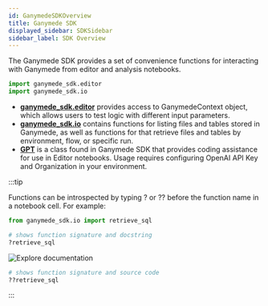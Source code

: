 ```yaml
---
id: GanymedeSDKOverview
title: Ganymede SDK
displayed_sidebar: SDKSidebar
sidebar_label: SDK Overview
---
```




The Ganymede SDK provides a set of convenience functions for interacting with Ganymede from editor and analysis notebooks.

```python
import ganymede_sdk.editor
import ganymede_sdk.io
```

- [**ganymede_sdk.editor**](./ModuleEditor.mdx) provides access to GanymedeContext object, which allows users to test logic with different input parameters.
- [**ganymede_sdk.io**](./ModuleIO.mdx) contains functions for listing files and tables stored in Ganymede, as well as functions for that retrieve files and tables by environment, flow, or specific run.
- [**GPT**](./GPT.mdx) is a class found in Ganymede SDK that provides coding assistance for use in Editor notebooks.  Usage requires configuring OpenAI API Key and Organization in your environment.

:::tip

Functions can be introspected by typing ? or ?? before the function name in a notebook cell.  For example:

```python
from ganymede_sdk.io import retrieve_sql

# shows function signature and docstring 
?retrieve_sql
```

<div style={{textAlign: 'center'}}>
  <img alt="Explore documentation" 
       src="https://ganymede-bio.mo.cloudinary.net/apiServer/Example_Function_Docstring20230712.png"
       />
</div>


```python
# shows function signature and source code
??retrieve_sql
```
:::